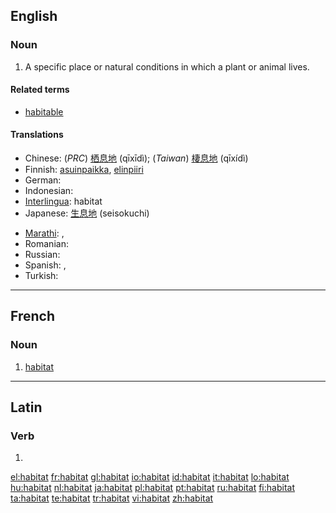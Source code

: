 {{also|habitât}}
==English==

===Noun===
{{en-noun}}

# {{biology}} A specific place or natural conditions in which a plant or animal lives.

====Related terms====
* [[habitable]]

====Translations====
{{trans-top|natural conditions in which a plant or animal lives}}
* Chinese: (''PRC'') [[栖息地]] (qīxīdì); (''Taiwan'') [[棲息地]]  (qīxídì)
* Finnish: [[asuinpaikka]], [[elinpiiri]]
* German: {{t|de|Habitat|n}}
* Indonesian: {{t+|id|habitat|xs=Indonesian}}
* [[Interlingua]]: habitat
* Japanese: [[生息地]] (seisokuchi)
{{trans-mid}}
* [[Marathi]]: {{t|mr|अधिवास|sc=Deva|xs=Marathi}}, {{t|mr|प्राकृतिक वास|sc=Deva|xs=Marathi}}
* Romanian: {{t-|ro|habitat}}
* Russian: {{t|ru|среда обитания|f|tr=sredá obitánija|sc=Cyrl}}
* Spanish: {{t|es|habitación|f}},  {{t|es|habitat}}
* Turkish: {{t+|tr|habitat}}
{{trans-bottom}}

----

==French==

===Noun===
{{fr-noun|m}}

# [[habitat]]

----

==Latin==

===Verb===
{{la-verb-form|habitat}}

# {{conjugation of|[[habito#Latin|habitō]]||3|s|pres|act|ind}}

[[el:habitat]]
[[fr:habitat]]
[[gl:habitat]]
[[io:habitat]]
[[id:habitat]]
[[it:habitat]]
[[lo:habitat]]
[[hu:habitat]]
[[nl:habitat]]
[[ja:habitat]]
[[pl:habitat]]
[[pt:habitat]]
[[ru:habitat]]
[[fi:habitat]]
[[ta:habitat]]
[[te:habitat]]
[[tr:habitat]]
[[vi:habitat]]
[[zh:habitat]]
